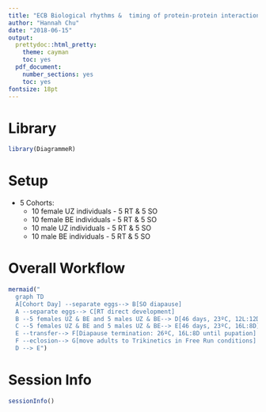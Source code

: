 ```yaml
---
title: "ECB Biological rhythms &  timing of protein-protein interactions Project"
author: "Hannah Chu"
date: "2018-06-15"
output:
  prettydoc::html_pretty:
    theme: cayman
    toc: yes
  pdf_document:
    number_sections: yes
    toc: yes
fontsize: 18pt
---
```

# Library
```r
library(DiagrammeR)
```

# Setup
* 5 Cohorts:
  * 10 female UZ individuals - 5 RT & 5 SO
  * 10 female BE individuals - 5 RT & 5 SO
  * 10 male UZ individuals - 5 RT & 5 SO
  * 10 male BE individuals - 5 RT & 5 SO

# Overall Workflow

```r
mermaid("
  graph TD
  A[Cohort Day] --separate eggs--> B[SO diapause]
  A --separate eggs--> C[RT direct development]
  B --5 females UZ & BE and 5 males UZ & BE--> D[46 days, 23ºC, 12L:12D until pupation]
  C --5 females UZ & BE and 5 males UZ & BE--> E[46 days, 23ºC, 16L:8D]
  E --transfer--> F[Diapause termination: 26ºC, 16L:8D until pupation]
  F --eclosion--> G[move adults to Trikinetics in Free Run conditions]
  D --> E")
```

# Session Info
```r
sessionInfo()
```